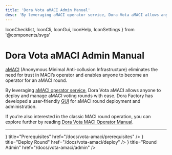 ```yaml
---
title: 'Dora Vota aMACI Admin Manual'
desc: 'By leveraging aMACI operator service, Dora Vota aMACI allows anyone to deploy and manage aMACI voting rounds with ease.'
---
```


  IconChecklist,
  IconCli,
  IconGui,
  IconHelp,
  IconSettings
} from '@components/svgs'

# Dora Vota aMACI Admin Manual

[aMACI](https://research.dorahacks.io/2024/04/11/amaci-adoption/) (Anonymous Minimal Anti-collusion Infrastructure) eliminates the need for trust in MACI’s operator and enables anyone to become an operator for an aMACI round.

By leveraging [aMACI operator service](https://research.dorahacks.io/2024/09/19/aMACI-token-economics/), Dora Vota aMACI allows anyone to deploy and manage aMACI voting rounds with ease. Dora Factory has developed a user-friendly [GUI](https://vota.dorafactory.org) for aMACI round deployment and administration.

If you’re also interested in the classic MACI round operation, you can explore further by reading [Dora Vota MACI Operator Manual](/docs/vota).

---

<Cards num={2}>
  <Cards.Card
    icon={<IconChecklist />}
    title="Prerequisites"
    href="/docs/vota-amaci/prerequisites"
  />
  <Cards.Card
    icon={<IconGui />}
    title="Deploy Round"
    href="/docs/vota-amaci/deploy"
  />
  <Cards.Card
    icon={<IconSettings />}
    title="Round Admin"
    href="/docs/vota-amaci/admin"
  />
</Cards>
